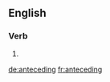 
==English==

===Verb===
{{head|en|present participle}}

# {{present participle of|antecede|lang=en|nocat=1}}

[[de:anteceding]]
[[fr:anteceding]]
